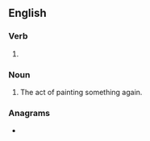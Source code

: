==English==

===Verb===
{{head|en|present participle}}

# {{present participle of|repaint|lang=en|nocat=1}}

===Noun===
{{en-noun}}

# The act of painting something again.

===Anagrams===
* {{anagrams|en|a=aegiinnprt|pertaining}}